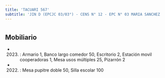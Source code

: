```yaml
---
title: 'TACUARI 567'
subtitle: 'JIN D (EPCJC 03/03°) - CENS N° 12 - EPC N° 03 MARIA SANCHEZ DE THOMPSON'
---
```


#


## Mobiliario

*  (2023) : Armario 1, Banco largo comedor 50, Escritorio 2, Estación movil cooperadoras 1, Mesa usos múltiples 25, Pizarrón 2 

*  (2022) : Mesa pupitre doble 50, Silla escolar 100 



